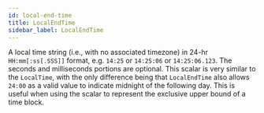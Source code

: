 ```yaml
---
id: local-end-time
title: LocalEndTime
sidebar_label: LocalEndTime
---
```


A local time string (i.e., with no associated timezone) in 24-hr `HH:mm[:ss[.SSS]]` format, e.g. `14:25` or `14:25:06` or `14:25:06.123`. The seconds and milliseconds portions are optional. This scalar is very similar to the `LocalTime`, with the only difference being that `LocalEndTime` also allows `24:00` as a valid value to indicate midnight of the following day. This is useful when using the scalar to represent the exclusive upper bound of a time block.

